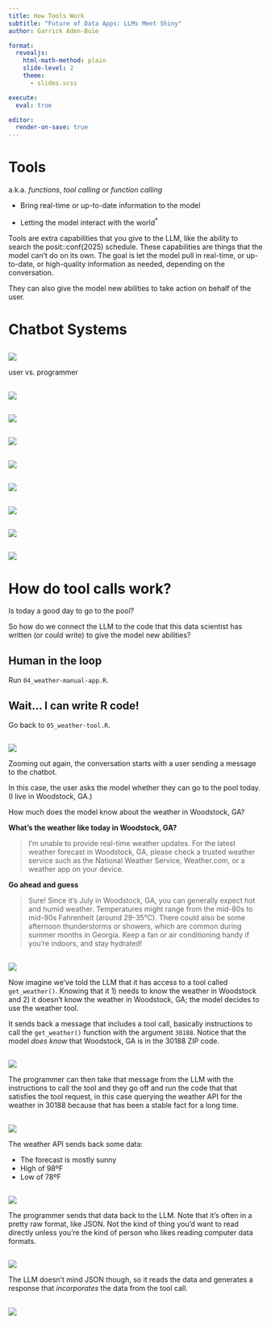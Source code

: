 ```yaml
---
title: How Tools Work
subtitle: "Future of Data Apps: LLMs Meet Shiny"
author: Garrick Aden-Buie

format:
  revealjs:
    html-math-method: plain
    slide-level: 2
    theme:
      - slides.scss

execute:
  eval: true

editor:
  render-on-save: true
---
```


# Tools {.center}

a.k.a. _functions_, _tool calling_ or _function calling_

::: incremental
* Bring real-time or up-to-date information to the model

* Letting the model interact with the world<sup>*</sup>
:::

::: notes
Tools are extra capabilities that you give to the LLM, like the ability to search the posit::conf(2025) schedule.
These capabilities are things that the model can't do on its own.
The goal is let the model pull in real-time, or up-to-date, or high-quality information as needed, depending on the conversation.

They can also give the model new abilities to take action on behalf of the user.
:::

# Chatbot Systems

## {.center style="text-align: center" transition="fade"}

![](assets/chat-systems-user-06.excalidraw.svg)

::: footer
user vs. programmer
:::

## {.center style="text-align: center" transition="fade"}

![](assets/chat-systems-user-07.excalidraw.svg)


## {.center style="text-align: center" transition="fade"}

![](assets/chat-systems-user-08.excalidraw.svg)


## {.center style="text-align: center" transition="fade"}

![](assets/chat-systems-user-16.excalidraw.svg)


## {.center style="text-align: center" transition="fade"}

![](assets/chat-systems-user-17.excalidraw.svg)


## {.center style="text-align: center" transition="fade"}

![](assets/chat-systems-user-18.excalidraw.svg)


## {.center style="text-align: center" transition="fade"}

![](assets/chat-systems-user-19.excalidraw.svg)


## {.center style="text-align: center" transition="fade"}

![](assets/chat-systems-user-20.excalidraw.svg)


## {.center style="text-align: center" transition="fade"}

![](assets/chat-systems-user-21.excalidraw.svg)


# How do tool calls work?

::: r-fit-text
Is today a good day to go to the pool?
:::

::: notes
So how do we connect the LLM to the code that this data scientist has written (or could write) to give the model new abilities?
:::

## Human in the loop {.center}

Run `04_weather-manual-app.R`.

## Wait... I can write R code! {.center}

Go back to `05_weather-tool.R`.

## {.center style="text-align: center" transition="fade"}

![](assets/tools-how-it-works-01.excalidraw.svg)

::: notes
Zooming out again, the conversation starts with a user sending a message to the chatbot.

In this case, the user asks the model whether they can go to the pool today.
(I live in Woodstock, GA.)

How much does the model know about the weather in Woodstock, GA?

**What's the weather like today in Woodstock, GA?**

> I'm unable to provide real-time weather updates. For the latest weather forecast in Woodstock, GA, please check a trusted weather service such as
the National Weather Service, Weather.com, or a weather app on your device.

**Go ahead and guess**

> Sure! Since it's July in Woodstock, GA, you can generally expect hot and humid weather. Temperatures might range from the mid-80s to mid-90s
Fahrenheit (around 29-35°C). There could also be some afternoon thunderstorms or showers, which are common during summer months in Georgia. Keep a
fan or air conditioning handy if you're indoors, and stay hydrated!
:::

## {.center style="text-align: center" transition="fade"}

![](assets/tools-how-it-works-02.excalidraw.svg)

::: notes
Now imagine we've told the LLM that it has access to a tool called `get_weather()`.
Knowing that it 1) needs to know the weather in Woodstock and 2) it doesn't know the weather in Woodstock, GA; the model decides to use the weather tool.

It sends back a message that includes a tool call, basically instructions to call the `get_weather()` function with the argument `30188`.
Notice that the model _does know_ that Woodstock, GA is in the 30188 ZIP code.
:::

## {.center style="text-align: center" transition="fade"}

![](assets/tools-how-it-works-03.excalidraw.svg)

::: notes
The programmer can then take that message from the LLM with the instructions to call the tool and they go off and run the code that that satisfies the tool request, in this case querying the weather API for the weather in 30188 because that has been a stable fact for a long time.
:::

## {.center style="text-align: center" transition="fade"}

![](assets/tools-how-it-works-04.excalidraw.svg)

::: notes
The weather API sends back some data:

* The forecast is mostly sunny
* High of 98ºF
* Low of 78ºF
:::

## {.center style="text-align: center" transition="fade"}

![](assets/tools-how-it-works-05.excalidraw.svg)

::: notes
The programmer sends that data back to the LLM.
Note that it's often in a pretty raw format, like JSON.
Not the kind of thing you'd want to read directly unless you're the kind of person who likes reading computer data formats.
:::

## {.center style="text-align: center" transition="fade"}

![](assets/tools-how-it-works-06.excalidraw.svg)

::: notes
The LLM doesn't mind JSON though, so it reads the data and generates a response that _incorporates_ the data from the tool call.
:::

## {.center style="text-align: center" transition="fade"}

![](assets/tools-how-it-works-07.excalidraw.svg)

